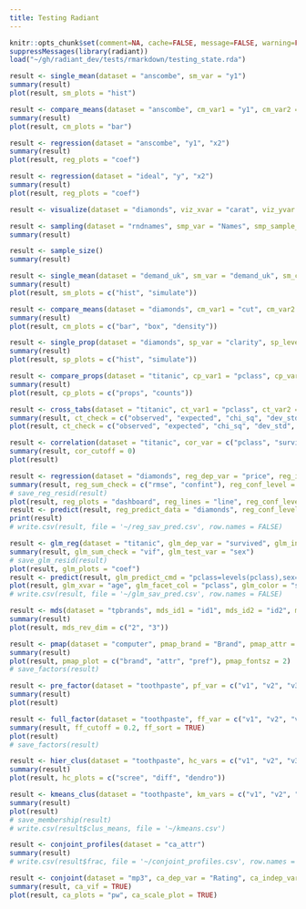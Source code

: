 ```yaml
---
title: Testing Radiant
---
```


```r
knitr::opts_chunk$set(comment=NA, cache=FALSE, message=FALSE, warning=FALSE)
suppressMessages(library(radiant))
load("~/gh/radiant_dev/tests/rmarkdown/testing_state.rda")
```
```r
result <- single_mean(dataset = "anscombe", sm_var = "y1")
summary(result)
plot(result, sm_plots = "hist")
```

```r
result <- compare_means(dataset = "anscombe", cm_var1 = "y1", cm_var2 = c("x2", "y3"), cm_paired = "independent", cm_alternative = "two.sided", cm_sig_level = 0.95, cm_adjust = "none")
summary(result)
plot(result, cm_plots = "bar")
```

```r
result <- regression(dataset = "anscombe", "y1", "x2")
summary(result)
plot(result, reg_plots = "coef")
```


```r
result <- regression(dataset = "ideal", "y", "x2")
summary(result)
plot(result, reg_plots = "coef")
```

```r
result <- visualize(dataset = "diamonds", viz_xvar = "carat", viz_yvar = "price", viz_type = "scatter", viz_color = "clarity", viz_check = c("line", "loess"), viz_axes = c("log_x", "log_y"))
```

```r
result <- sampling(dataset = "rndnames", smp_var = "Names", smp_sample_size = 6)
summary(result)
```

```r
result <- sample_size()
summary(result)
```

```r
result <- single_mean(dataset = "demand_uk", sm_var = "demand_uk", sm_comp_value = 1750)
summary(result)
plot(result, sm_plots = c("hist", "simulate"))
```

```r
result <- compare_means(dataset = "diamonds", cm_var1 = "cut", cm_var2 = "price", cm_adjust = "bonf")
summary(result)
plot(result, cm_plots = c("bar", "box", "density"))
```

```r
result <- single_prop(dataset = "diamonds", sp_var = "clarity", sp_levels = "I1", sp_comp_value = 0.05)
summary(result)
plot(result, sp_plots = c("hist", "simulate"))
```

```r
result <- compare_props(dataset = "titanic", cp_var1 = "pclass", cp_var2 = "survived", cp_levels = "Yes")
summary(result)
plot(result, cp_plots = c("props", "counts"))
```

```r
result <- cross_tabs(dataset = "titanic", ct_var1 = "pclass", ct_var2 = "survived")
summary(result, ct_check = c("observed", "expected", "chi_sq", "dev_std", "dev_perc"))
plot(result, ct_check = c("observed", "expected", "chi_sq", "dev_std", "dev_perc"))
```

```r
result <- correlation(dataset = "titanic", cor_var = c("pclass", "survived", "sex", "age", "sibsp", "parch"))
summary(result, cor_cutoff = 0)
plot(result)
```

```r
result <- regression(dataset = "diamonds", reg_dep_var = "price", reg_indep_var = c("carat", "clarity"))
summary(result, reg_sum_check = c("rmse", "confint"), reg_conf_level = 0.99)
# save_reg_resid(result)
plot(result, reg_plots = "dashboard", reg_lines = "line", reg_conf_level = 0.99)
result <- predict(result, reg_predict_data = "diamonds", reg_conf_level = 0.99, reg_save_pred = TRUE)
print(result)
# write.csv(result, file = '~/reg_sav_pred.csv', row.names = FALSE)
```

```r
result <- glm_reg(dataset = "titanic", glm_dep_var = "survived", glm_indep_var = c("pclass", "sex", "age"), glm_levels = "Yes", glm_int_var = "pclass:sex")
summary(result, glm_sum_check = "vif", glm_test_var = "sex")
# save_glm_resid(result)
plot(result, glm_plots = "coef")
result <- predict(result, glm_predict_cmd = "pclass=levels(pclass),sex=levels(sex),age=seq(0,100,20)")
plot(result, glm_xvar = "age", glm_facet_col = "pclass", glm_color = "sex")
# write.csv(result, file = '~/glm_sav_pred.csv', row.names = FALSE)
```

```r
result <- mds(dataset = "tpbrands", mds_id1 = "id1", mds_id2 = "id2", mds_dis = "dissimilarity", mds_method = "non-metric", mds_dim_number = "3")
summary(result)
plot(result, mds_rev_dim = c("2", "3"))
```

```r
result <- pmap(dataset = "computer", pmap_brand = "Brand", pmap_attr = c("HighEnd", "Stylish", "Modern", "Value", "Dated", "Innovative"), pmap_pref = "Business", pmap_dim_number = "3")
summary(result)
plot(result, pmap_plot = c("brand", "attr", "pref"), pmap_fontsz = 2)
# save_factors(result)
```

```r
result <- pre_factor(dataset = "toothpaste", pf_var = c("v1", "v2", "v3", "v4", "v5", "v6"))
summary(result)
plot(result)
```

```r
result <- full_factor(dataset = "toothpaste", ff_var = c("v1", "v2", "v3", "v4", "v5", "v6"))
summary(result, ff_cutoff = 0.2, ff_sort = TRUE)
plot(result)
# save_factors(result)
```

```r
result <- hier_clus(dataset = "toothpaste", hc_vars = c("v1", "v2", "v3", "v4", "v5", "v6"))
summary(result)
plot(result, hc_plots = c("scree", "diff", "dendro"))
```

```r
result <- kmeans_clus(dataset = "toothpaste", km_vars = c("v1", "v2", "v3", "v4", "v5", "v6"), km_nr_clus = 3)
summary(result)
plot(result)
# save_membership(result)
# write.csv(result$clus_means, file = '~/kmeans.csv')
```

```r
result <- conjoint_profiles(dataset = "ca_attr")
summary(result)
# write.csv(result$frac, file = '~/conjoint_profiles.csv', row.names = FALSE)
```

```r
result <- conjoint(dataset = "mp3", ca_dep_var = "Rating", ca_indep_var = c("Memory", "Radio", "Size", "Price", "Shape"))
summary(result, ca_vif = TRUE)
plot(result, ca_plots = "pw", ca_scale_plot = TRUE)
```

